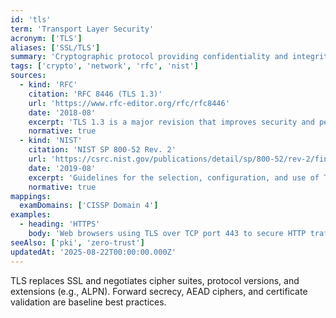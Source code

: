```yaml
---
id: 'tls'
term: 'Transport Layer Security'
acronym: ['TLS']
aliases: ['SSL/TLS']
summary: 'Cryptographic protocol providing confidentiality and integrity for application‑layer traffic; modern deployments use TLS 1.2+ with strong cipher suites.'
tags: ['crypto', 'network', 'rfc', 'nist']
sources:
  - kind: 'RFC'
    citation: 'RFC 8446 (TLS 1.3)'
    url: 'https://www.rfc-editor.org/rfc/rfc8446'
    date: '2018-08'
    excerpt: 'TLS 1.3 is a major revision that improves security and performance over earlier versions.'
    normative: true
  - kind: 'NIST'
    citation: 'NIST SP 800-52 Rev. 2'
    url: 'https://csrc.nist.gov/publications/detail/sp/800-52/rev-2/final'
    date: '2019-08'
    excerpt: 'Guidelines for the selection, configuration, and use of TLS implementations.'
    normative: true
mappings:
  examDomains: ['CISSP Domain 4']
examples:
  - heading: 'HTTPS'
    body: 'Web browsers using TLS over TCP port 443 to secure HTTP traffic.'
seeAlso: ['pki', 'zero-trust']
updatedAt: '2025-08-22T00:00:00.000Z'
---
```


TLS replaces SSL and negotiates cipher suites, protocol versions, and extensions (e.g., ALPN). Forward secrecy, AEAD ciphers, and certificate validation are baseline best practices.
